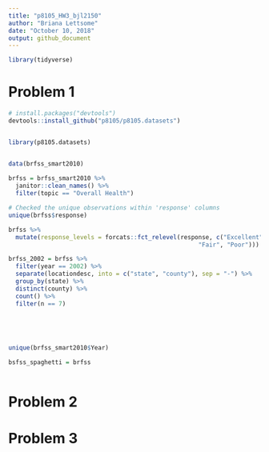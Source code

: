 ```yaml
---
title: "p8105_HW3_bjl2150"
author: "Briana Lettsome"
date: "October 10, 2018"
output: github_document
---
```


```r
library(tidyverse)
```

# Problem 1

```r
# install.packages("devtools")
devtools::install_github("p8105/p8105.datasets")


library(p8105.datasets)


data(brfss_smart2010)
  
brfss = brfss_smart2010 %>% 
  janitor::clean_names() %>%
  filter(topic == "Overall Health")

# Checked the unique observations within 'response' columns
unique(brfss$response)

brfss %>%
  mutate(response_levels = forcats::fct_relevel(response, c("Excellent", "Very Good", "Good", 
                                                     "Fair", "Poor")))  

brfss_2002 = brfss %>%
  filter(year == 2002) %>%
  separate(locationdesc, into = c("state", "county"), sep = "-") %>%
  group_by(state) %>%
  distinct(county) %>%
  count() %>%
  filter(n == 7)
  
  
  
 


```

```r
unique(brfss_smart2010$Year)

bsfss_spaghetti = brfss
  
```



# Problem 2

# Problem 3
